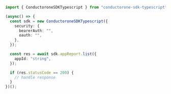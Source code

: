 ```typescript List.ts
import { ConductoroneSDKTypescript } from "conductorone-sdk-typescript";

(async() => {
  const sdk = new ConductoroneSDKTypescript({
    security: {
      bearerAuth: "",
      oauth: "",
    },
  });

  const res = await sdk.appReport.list({
    appId: "string",
  });

  if (res.statusCode == 200) {
    // handle response
  }
})();
```

